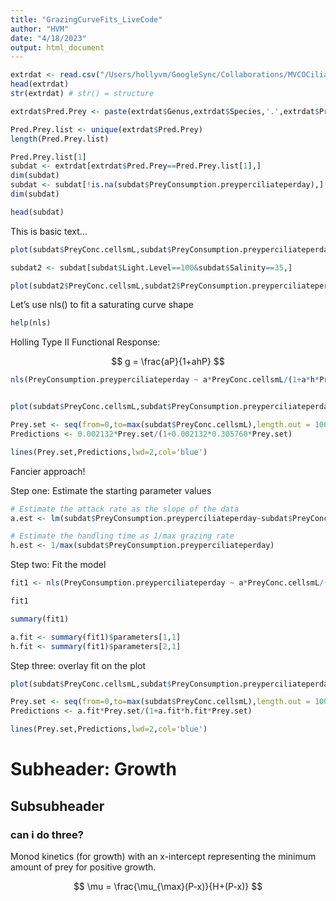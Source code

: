 ```yaml
---
title: "GrazingCurveFits_LiveCode"
author: "HVM"
date: "4/18/2023"
output: html_document
---
```


```r
extrdat <- read.csv("/Users/hollyvm/GoogleSync/Collaborations/MVCOCiliates/CiliateGrazingData - ExtractedData.csv",header=T)
head(extrdat)
str(extrdat) # str() = structure
```


```r
extrdat$Pred.Prey <- paste(extrdat$Genus,extrdat$Species,'.',extrdat$Prey,sep='')

Pred.Prey.list <- unique(extrdat$Pred.Prey)
length(Pred.Prey.list)

```

```r
Pred.Prey.list[1]
subdat <- extrdat[extrdat$Pred.Prey==Pred.Prey.list[1],]
dim(subdat)
subdat <- subdat[!is.na(subdat$PreyConsumption.preyperciliateperday),]
dim(subdat)

head(subdat)

```

This is basic text...

```r
plot(subdat$PreyConc.cellsmL,subdat$PreyConsumption.preyperciliateperday,las=1,xlab='Prey Concentration (cells/mL)',ylab='Consumption Rate (prey per ciliate per day)')

subdat2 <- subdat[subdat$Light.Level==100&subdat$Salinity==35,]

plot(subdat2$PreyConc.cellsmL,subdat2$PreyConsumption.preyperciliateperday,las=1,xlab='Prey Concentration (cells/mL)',ylab='Consumption Rate (prey per ciliate per day)')
```

Let's use nls() to fit a saturating curve shape

```r
help(nls)
```

Holling Type II Functional Response:

$$
g = \frac{aP}{1+ahP}
$$


```r

nls(PreyConsumption.preyperciliateperday ~ a*PreyConc.cellsmL/(1+a*h*PreyConc.cellsmL) , data = subdat, start = list(a = 1/2000 , h = 1/4))



```

```r
plot(subdat$PreyConc.cellsmL,subdat$PreyConsumption.preyperciliateperday,las=1,xlab='Prey Concentration (cells/mL)',ylab='Consumption Rate (prey per ciliate per day)')

Prey.set <- seq(from=0,to=max(subdat$PreyConc.cellsmL),length.out = 1000)
Predictions <- 0.002132*Prey.set/(1+0.002132*0.305760*Prey.set)

lines(Prey.set,Predictions,lwd=2,col='blue')

```

Fancier approach!

Step one: Estimate the starting parameter values

```r
# Estimate the attack rate as the slope of the data
a.est <- lm(subdat$PreyConsumption.preyperciliateperday~subdat$PreyConc.cellsmL)$coefficients[2]

# Estimate the handling time as 1/max grazing rate
h.est <- 1/max(subdat$PreyConsumption.preyperciliateperday)


```


Step two: Fit the model

```r

fit1 <- nls(PreyConsumption.preyperciliateperday ~ a*PreyConc.cellsmL/(1+a*h*PreyConc.cellsmL) , data = subdat, start = list(a = a.est , h = h.est))

fit1

summary(fit1)

a.fit <- summary(fit1)$parameters[1,1]
h.fit <- summary(fit1)$parameters[2,1]
```

Step three: overlay fit on the plot

```r
plot(subdat$PreyConc.cellsmL,subdat$PreyConsumption.preyperciliateperday,las=1,xlab='Prey Concentration (cells/mL)',ylab='Consumption Rate (prey per ciliate per day)')

Prey.set <- seq(from=0,to=max(subdat$PreyConc.cellsmL),length.out = 1000)
Predictions <- a.fit*Prey.set/(1+a.fit*h.fit*Prey.set)

lines(Prey.set,Predictions,lwd=2,col='blue')

```


# Subheader: Growth
## Subsubheader
### can i do three?

Monod kinetics (for growth) with an x-intercept representing the minimum amount of prey for positive growth.

$$
\mu = \frac{\mu_{\max}(P-x)}{H+(P-x)}
$$



